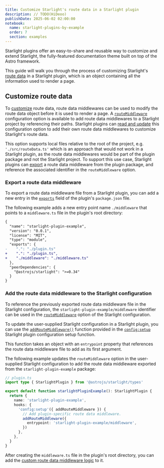 ```yaml
---
title: Customize Starlight's route data in a Starlight plugin
description: // TODO(HiDeoo)
publishDate: 2025-06-02 02:00:00
notebook:
  name: starlight-plugins-by-example
  order: 7
  section: examples
---
```


Starlight plugins offer an easy-to-share and reusable way to customize and extend Starlight, the fully-featured documentation theme built on top of the Astro framework.

This guide will walk you through the process of customizing Starlight's [route data](https://starlight.astro.build/guides/route-data/) in a Starlight plugin, which is an object containing all the information used to render a page.


<Prerequisites />

## Customize route data

To [customize](https://starlight.astro.build/guides/route-data/#how-to-customize-route-data) route data, route data middlewares can be used to modify the route data object before it is used to render a page.
A [`routeMiddleware`](https://starlight.astro.build/reference/configuration/#routemiddleware) configuration option is available to add route data middlewares to a Starlight project by referencing their paths.
Starlight plugins can [read and update](/notes/starlight-plugin-read-and-update-starlight-configuration) this configuration option to add their own route data middlewares to customize Starlight's route data.

This option supports local files relative to the root of the project, e.g. `'./src/routeData.ts'` which is an approach that would not work in a Starlight plugin, as the route data middlewares would be part of the plugin package and not the Starlight project.
To support this use case, Starlight plugins can [export](https://nodejs.org/api/packages.html#package-entry-points) a route data middleware from the plugin package, and reference the associated identifier in the `routeMiddleware` option.

### Export a route data middleware

To export a route data middleware file from a Starlight plugin, you can add a new entry in the [`exports`](https://nodejs.org/api/packages.html#exports) field of the plugin's `package.json` file.

The following example adds a new entry point name `./middleware` that points to a `middleware.ts` file in the plugin's root directory:

```diff lang=json title="package.json" /"starlight-plugin-example"/
{
  "name": "starlight-plugin-example",
  "version": "0.0.1",
  "license": "MIT",
  "type": "module",
  "exports": {
-    ".": "./plugin.ts"
+    ".": "./plugin.ts",
+    "./middleware": "./middleware.ts"
  },
  "peerDependencies": {
    "@astrojs/starlight": ">=0.34"
  }
}
```

### Add the route data middleware to the Starlight configuration

To reference the previously exported route data middleware file in the Starlight configuration, the `starlight-plugin-example/middleware` identifier can be used in the [`routeMiddleware`](https://starlight.astro.build/reference/configuration/#routemiddleware) option of the Starlight configuration.

To update the user-supplied Starlight configuration in a Starlight plugin, you can use the [`addRouteMiddleware()`](https://starlight.astro.build/reference/plugins/#addroutemiddleware) function provided in the [`config:setup`](https://starlight.astro.build/reference/plugins/#configsetup) Starlight plugin configuration setup function.

This function takes an object with an `entrypoint` property that references the route data middleware file to add as its first argument.

The following example updates the `routeMiddleware` option in the user-supplied Starlight configuration to add the route data middleware exported from the `starlight-plugin-example` package:

```ts / (addRouteMiddleware) /  {10-12}
// plugin.ts
import type { StarlightPlugin } from '@astrojs/starlight/types'

export default function starlightPluginExample(): StarlightPlugin {
  return {
    name: 'starlight-plugin-example',
    hooks: {
      'config:setup'({ addRouteMiddleware }) {
        // Add plugin-specific route data middleware.
        addRouteMiddleware({
          entrypoint: 'starlight-plugin-example/middleware',
        })
      },
    },
  }
}
```

After creating the `middleware.ts` file in the plugin's root directory, you can add the [custom route data middleware logic](https://starlight.astro.build/guides/route-data/#how-to-customize-route-data) to it.


<Outro />
